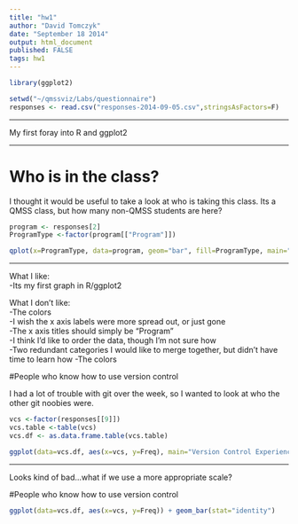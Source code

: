 ```yaml
---
title: "hw1"
author: "David Tomczyk"
date: "September 18 2014"
output: html_document
published: FALSE
tags: hw1
---
```

```r

library(ggplot2)

setwd("~/qmssviz/Labs/questionnaire")
responses <- read.csv("responses-2014-09-05.csv",stringsAsFactors=F)
```
---

My first foray into R and ggplot2

---

# Who is in the class?

I thought it would be useful to take a look at who is taking this class. Its a QMSS class, but how many non-QMSS students are here?


```r

program <- responses[2]
ProgramType <-factor(program[["Program"]])

qplot(x=ProgramType, data=program, geom="bar", fill=ProgramType, main="Class Make Up")

```
---

What I like:  
-Its my first graph in R/ggplot2

What I don't like:  
-The colors  
-I wish the x axis labels were more spread out, or just gone  
-The x axis titles should simply be "Program"  
-I think I'd like to order the data, though I'm not sure how  
-Two redundant categories I would like to merge together, but didn't have time to learn how
-The colors

#People who know how to use version control

I had a lot of trouble with git over the week, so I wanted to look at who the other git noobies were.

``` r

vcs <-factor(responses[[9]])
vcs.table <-table(vcs)
vcs.df <- as.data.frame.table(vcs.table)

ggplot(data=vcs.df, aes(x=vcs, y=Freq), main="Version Control Experience") + geom_bar(stat="identity")
```
----
Looks kind of bad...what if we use a more appropriate scale?

#People who know how to use version control

``` r

ggplot(data=vcs.df, aes(x=vcs, y=Freq)) + geom_bar(stat="identity")

```